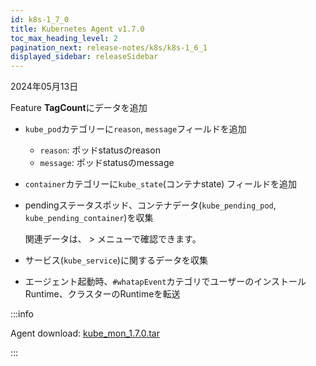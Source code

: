 ```yaml
---
id: k8s-1_7_0
title: Kubernetes Agent v1.7.0
toc_max_heading_level: 2
pagination_next: release-notes/k8s/k8s-1_6_1
displayed_sidebar: releaseSidebar
---
```


2024年05月13日

<Status>Feature</Status> <b>TagCount</b>にデータを追加

- `kube_pod`カテゴリーに`reason`, `message`フィールドを追加

  - `reason`: ポッドstatusのreason
  - `message`: ポッドstatusのmessage

- `container`カテゴリーに`kube_state`(コンテナstate) フィールドを追加

- pendingステータスポッド、コンテナデータ(`kube_pending_pod`, `kube_pending_container`)を収集

  関連データは、<Cmdname sid="side_lab" className="uitext" /> > <Cmdname sid="side_pendingPod" className="uitext" />メニューで確認できます。

- サービス(`kube_service`)に関するデータを収集

- エージェント起動時、<code>#whatapEvent</code>カテゴリでユーザーのインストールRuntime、クラスターのRuntimeを転送

:::info

Agent download: [kube_mon_1.7.0.tar](https://repo.whatap.io/docker/kube_mon_1.7.0.tar)

:::

